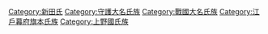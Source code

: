 [[Category:新田氏|Category:新田氏]]
[[Category:守護大名氏族|Category:守護大名氏族]]
[[Category:戰國大名氏族|Category:戰國大名氏族]]
[[Category:江戶幕府旗本氏族|Category:江戶幕府旗本氏族]]
[[Category:上野國氏族|Category:上野國氏族]]